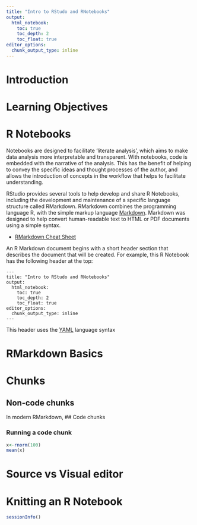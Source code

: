 ```yaml
---
title: "Intro to RStudo and RNotebooks"
output: 
  html_notebook:
    toc: true
    toc_depth: 2
    toc_float: true
editor_options: 
  chunk_output_type: inline
---
```


# Introduction

# Learning Objectives

# R Notebooks

Notebooks are designed to facilitate 'literate analysis', which aims to make data analysis more interpretable and transparent. With notebooks, code is embedded with the narrative of the analysis. This has the benefit of helping to convey the specific ideas and thought processes of the author, and allows the introduction of concepts in the workflow that helps to facilitate understanding.

RStudio provides several tools to help develop and share R Notebooks, including the development and maintenance of a specific language structure called RMarkdown. RMarkdown combines the programming language R, with the simple markup language [Markdown](https://daringfireball.net/projects/markdown/). Markdown was designed to help convert human-readable text to HTML or PDF documents using a simple syntax.

-   [RMarkdown Cheat Sheet](https://www.rstudio.com/wp-content/uploads/2015/02/rmarkdown-cheatsheet.pdf)

An R Markdown document begins with a short header section that describes the document that will be created. For example, this R Notebook has the following header at the top:

    ---
    title: "Intro to RStudo and RNotebooks"
    output: 
      html_notebook:
        toc: true
        toc_depth: 2
        toc_float: true
    editor_options: 
      chunk_output_type: inline
    ---

This header uses the [YAML](https://en.wikipedia.org/wiki/YAML) language syntax

# RMarkdown Basics


# Chunks

## Non-code chunks

In modern RMarkdown, \## Code chunks

### Running a code chunk

```r
x<-rnorm(100)
mean(x)
```


# Source vs Visual editor

# Knitting an R Notebook

```r
sessionInfo()
```

